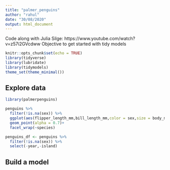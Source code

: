 ```yaml
---
title: "palmer_penguins"
author: "rahul"
date: "30/08/2020"
output: html_document
---
```

Code along with Julia Silge: https://www.youtube.com/watch?v=z57i2GVcdww
Objective to get started with tidy models


```r
knitr::opts_chunk$set(echo = TRUE)
library(tidyverse)
library(lubridate)
library(tidymodels) 
theme_set(theme_minimal())
```

## Explore data
```r
library(palmerpenguins)

penguins %>% 
  filter(!is.na(sex)) %>% 
  ggplot(aes(flipper_length_mm,bill_length_mm,color = sex,size = body_mass_g ))+
  geom_point(alpha = 0.7)+
  facet_wrap(~species)
```


```r

penguins_df <- penguins %>% 
  filter(!is.na(sex)) %>% 
  select(-year,-island)

```

## Build a model


```r


```

